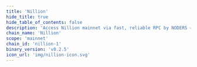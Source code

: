```yaml
---
title: 'Nillion'
hide_title: true
hide_table_of_contents: false
description: 'Access Nillion mainnet via fast, reliable RPC by NODERS — no limits, Omnichain-ready, and built for scalable Web3'
chain_name: 'Nillion'
scope: 'mainnet'
chain_id: 'nillion-1'
binary_version: 'v0.2.5'
icon_url: 'img/nillion-icon.svg'
---
```



<ChainLayout>
  <ChainHero
    name="Nillion"
    iconUrl="img/nillion-icon.svg"
    bgColor="#0000FE"
    scope="mainnet"
    chainId="nillion-1"
    nodeVersion="v0.2.5"
    token="NIL"
    stakeUrl="https://wallet.keplr.app/chains/nillion?modal=staking&chain=nillion-1&validator_address=nillionvaloper12dzevy6zu7kyqvx6hsa4ajru8835wga6k0tphu&step_id=3&action_id=stake"
    restakeUrl=""
    websiteUrl="https://nillion.com"
    githubUrl="https://github.com/NillionNetwork"
    xUrl="https://x.com/nillionnetwork"
    discordUrl="https://discord.com/invite/nillionnetwork"
  />

  <ProductLinks
    appUrl="https://nillionhub.org"
    appImageUrl="img/products/nillion-app.png"
    explorerUrl="https://nillionhub.org/explorer"
    explorerImageUrl="img/products/nillion-exp.png"
    faucetUrl=""
  />

  <ToolsGrid
    chainName="nillion"
    scope="mainnet"
    showInstall={true}
    showUpgrade={true}
    showGenesis={true}
    showCli={true}
    showEndpoints={true}
    showStateSync={true}
    showSnapshot={true}
    showLivePeers={true}
    showSeed={true}
    showAddressBook={true}
    showExplorersList={false}
    showPublicEndpoints={false}
    showUsefulTools={false}
    showUpgradeWatcher={false}
  />

</ChainLayout>
